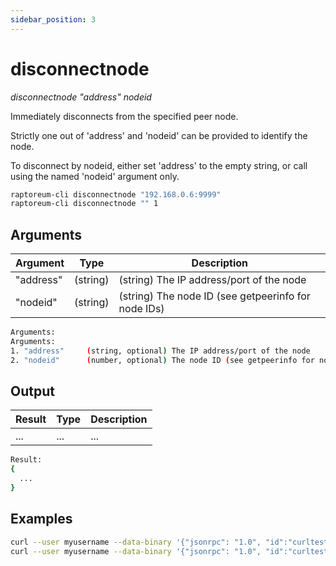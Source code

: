 ```yaml
---
sidebar_position: 3
---
```



# disconnectnode

_disconnectnode "address" nodeid_

Immediately disconnects from the specified peer node.

Strictly one out of 'address' and 'nodeid' can be provided to identify the node.

To disconnect by nodeid, either set 'address' to the empty string, or call using the named 'nodeid' argument only.

```bash
raptoreum-cli disconnectnode "192.168.0.6:9999"
raptoreum-cli disconnectnode "" 1
```

<!-- <ReactPlayer playing controls url={[
    {src: `${require('./assets/placeholder.webm').default}`, type: 'video/webm'}]} /> -->

## Arguments

| Argument  | Type     | Description                                         |
| --------- | -------- | --------------------------------------------------- |
| "address" | (string) | (string) The IP address/port of the node            |
| "nodeid"  | (string) | (string) The node ID (see getpeerinfo for node IDs) |

```bash
Arguments:
Arguments:
1. "address"     (string, optional) The IP address/port of the node
2. "nodeid"      (number, optional) The node ID (see getpeerinfo for node IDs)
```

## Output

| Result | Type | Description |
| ------ | ---- | ----------- |
| ...    | ...  | ...         |

```bash
Result:
{
  ...
}
```

## Examples

```bash
curl --user myusername --data-binary '{"jsonrpc": "1.0", "id":"curltest", "method": "disconnectnode", "params": ["192.168.0.6:9999"] }' -H 'content-type: text/plain;' http://127.0.0.1:9998/
curl --user myusername --data-binary '{"jsonrpc": "1.0", "id":"curltest", "method": "disconnectnode", "params": ["", 1] }' -H 'content-type: text/plain;' http://127.0.0.1:9998/
```
